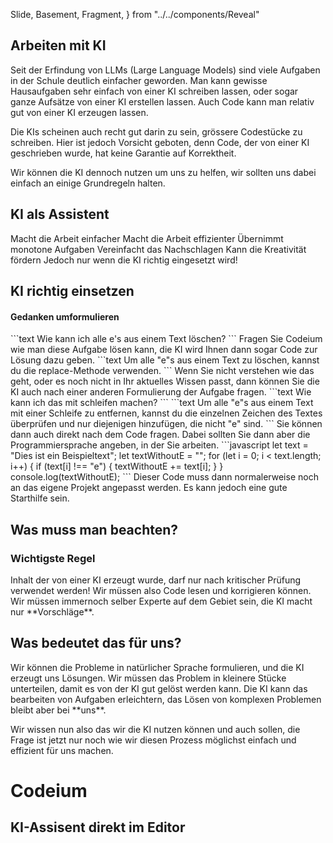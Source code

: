   Slide,
  Basement,
  Fragment,
} from "../../components/Reveal"


<Chapter>

## Arbeiten mit KI

<Matter />

Seit der Erfindung von LLMs (Large Language Models) sind viele Aufgaben in der
Schule deutlich einfacher geworden. Man kann gewisse Hausaufgaben sehr einfach
von einer KI schreiben lassen, oder sogar ganze Aufsätze von einer KI erstellen
lassen. Auch Code kann man relativ gut von einer KI erzeugen lassen.

Die KIs scheinen auch recht gut darin zu sein, grössere Codestücke zu schreiben.
Hier ist jedoch Vorsicht geboten, denn Code, der von einer KI geschrieben wurde,
hat keine Garantie auf Korrektheit.

Wir können die KI dennoch nutzen um uns zu helfen, wir sollten uns dabei einfach
an einige Grundregeln halten.

<VSpace space="2rem" />

<Presentation>
<Slide>
<h2>KI als Assistent</h2>
<Basement>
    <Fragment>Macht die Arbeit einfacher</Fragment>
    <Fragment>Macht die Arbeit effizienter</Fragment>
    <Fragment>Übernimmt monotone Aufgaben</Fragment>
    <Fragment>Vereinfacht das Nachschlagen</Fragment>
    <Fragment>Kann die Kreativität fördern</Fragment>
</Basement>
<Basement>Jedoch nur wenn die KI richtig eingesetzt wird!</Basement>
</Slide>
<Slide>
<h2>KI richtig einsetzen</h2>
<h4>Gedanken umformulieren</h4>
<Basement>
    <Fragment>
    ```text
    Wie kann ich alle e's aus einem Text löschen?
    ```
    </Fragment>
    <Fragment>
    Fragen Sie Codeium wie man diese Aufgabe lösen kann, die KI wird Ihnen dann sogar Code zur Lösung dazu geben.
    </Fragment>
</Basement>
<Basement>      
```text
Um alle "e"s aus einem Text zu löschen, kannst du die
replace-Methode verwenden.
```
</Basement>
<Basement>
    Wenn Sie nicht verstehen wie das geht, oder es noch nicht in Ihr aktuelles Wissen passt, dann können Sie die KI auch nach einer anderen Formulierung der Aufgabe fragen.
</Basement>
<Basement>
```text
Wie kann ich das mit schleifen machen?
```
</Basement>
<Basement>
```text
Um alle "e"s aus einem Text mit einer Schleife
zu entfernen, kannst du die einzelnen Zeichen 
des Textes überprüfen und nur diejenigen 
hinzufügen, die nicht "e" sind. 
```
</Basement>
<Basement>
    Sie können dann auch direkt nach dem Code fragen. Dabei sollten Sie dann aber die Programmiersprache angeben, in der Sie arbeiten.
</Basement>
<Basement>
```javascript
let text = "Dies ist ein Beispieltext";
let textWithoutE = "";
for (let i = 0; i < text.length; i++) {
    if (text[i] !== "e") {
        textWithoutE += text[i];
    }
}
console.log(textWithoutE);
```
</Basement>
<Basement>
    Dieser Code muss dann normalerweise noch an das eigene Projekt angepasst werden. Es kann jedoch eine gute Starthilfe sein.
</Basement>
</Slide>

<Slide>
  <h2>Was muss man beachten?</h2>
  <Basement>
    <h3>Wichtigste Regel</h3>
    Inhalt der von einer KI erzeugt wurde, darf nur nach kritischer Prüfung verwendet
    werden!
  </Basement>
  <Basement>Wir müssen also Code lesen und korrigieren können.</Basement>
  <Basement>
    Wir müssen immernoch selber Experte auf dem Gebiet sein, die KI macht nur
    **Vorschläge**.
  </Basement>
</Slide>

<Slide>
  <h2>Was bedeutet das für uns?</h2>
  <Basement>
    Wir können die Probleme in natürlicher Sprache formulieren, und die KI
    erzeugt uns Lösungen.
  </Basement>
  <Basement>
    Wir müssen das Problem in kleinere Stücke unterteilen, damit es von der KI
    gut gelöst werden kann.
  </Basement>
  <Basement>
    Die KI kann das bearbeiten von Aufgaben erleichtern, das Lösen von komplexen
    Problemen bleibt aber bei **uns**.
  </Basement>
</Slide>

</Presentation>

<VSpace space="2rem" />

Wir wissen nun also das wir die KI nutzen können und auch sollen, die Frage ist
jetzt nur noch wie wir diesen Prozess möglichst einfach und effizient für uns
machen.

<VSpace space="2rem" />

<Presentation>
  <Slide>
    <h1>Codeium</h1>
  </Slide>
  <Slide>
    <h2>KI-Assisent direkt im Editor</h2>
  </Slide>
</Presentation>

</Chapter>
